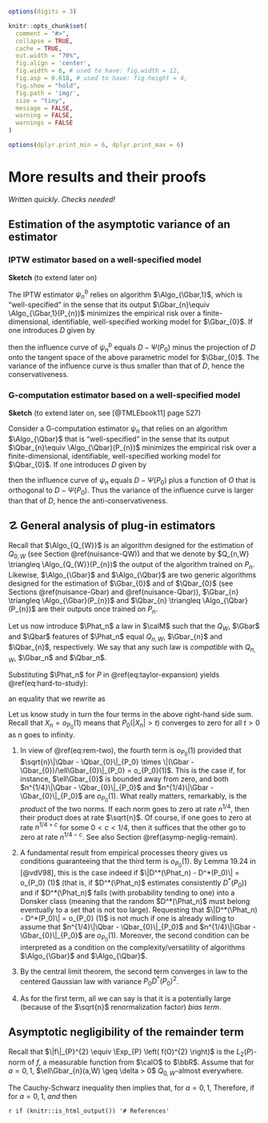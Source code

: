 ```r
options(digits = 3)

knitr::opts_chunk$set(
  comment = "#>",
  collapse = TRUE,
  cache = TRUE,
  out.width = "70%",
  fig.align = 'center',
  fig.width = 6, # used to have: fig.width = 12,
  fig.asp = 0.618, # used to have: fig.height = 4, 
  fig.show = "hold",
  fig.path = 'img/',
  size = "tiny",
  message = FALSE,
  warning = FALSE,
  warnings = FALSE
)

options(dplyr.print_min = 6, dplyr.print_max = 6)
```
# More results and their proofs {#more-proofs}

*Written quickly. Checks needed!*

## Estimation of the asymptotic variance of an estimator

### IPTW estimator based on a well-specified model {#iptw-est-var}

__Sketch__ (to extend later on)


The IPTW estimator $\psi_{n}^{b}$ relies on algorithm $\Algo_{\Gbar,1}$, which
is  "well-specified"\index{well/mis-specified} in  the sense  that its  output
$\Gbar_{n}\equiv \Algo_{\Gbar,1}(P_{n})$  minimizes the empirical risk  over a
finite-dimensional,   identifiable,    well-specified   working    model   for
$\Gbar_{0}$. If one introduces $D$ given by

\begin{equation*}
D(O) \equiv \frac{(2A-1)}{\ell\Gbar_{0}(A,W)} Y,
\end{equation*}

then the influence curve of $\psi_{n}^{b}$  equals $D - \Psi(P_{0})$ minus the
projection of  $D$ onto the  tangent space of  the above parametric  model for
$\Gbar_{0}$. The variance of the influence  curve is thus smaller than that of
$D$, hence the conservativeness.


### G-computation estimator based on a well-specified model {#gcomp-est-var}

__Sketch__ (to extend later on, see [@TMLEbook11] page 527)

Consider  a G-computation  estimator $\psi_{n}$  that relies  on an  algorithm
$\Algo_{\Qbar}$  that  is  "well-specified"\index{well/mis-specified}  in  the
sense  that its  output $\Qbar_{n}\equiv  \Algo_{\Qbar}(P_{n})$ minimizes  the
empirical risk over a finite-dimensional, identifiable, well-specified working
model for $\Qbar_{0}$. If one introduces $D$ given by

\begin{equation*}
D(O) \equiv \Qbar_{0}(1,W) - \Qbar_{0}(0,W)
\end{equation*}

then  the influence  curve  of  $\psi_{n}$ equals  $D  -  \Psi(P_{0})$ plus  a
function of $O$ that is orthogonal to $D - \Psi(P_{0})$. Thus the variance of
the   influence   curve   is   larger    than   that   of   $D$,   hence   the
anti-conservativeness.

## &#9761; \stixdanger{} General analysis of plug-in estimators {#app-analysis-of-plug-in}

Recall that  $\Algo_{Q_{W}}$ is  an algorithm designed  for the  estimation of
$Q_{0,W}$  (see Section  \@ref(nuisance-QW)) and  that we  denote by  $Q_{n,W}
\triangleq \Algo_{Q_{W}}(P_{n})$ the  output of the algorithm  trained on $P_{n}$.
Likewise,  $\Algo_{\Gbar}$  and  $\Algo_{\Qbar}$ are  two  generic  algorithms
designed for  the estimation of  $\Gbar_{0}$ and of $\Qbar_{0}$  (see Sections
\@ref(nuisance-Gbar)    and     \@ref(nuisance-Qbar)),    $\Gbar_{n}    \triangleq
\Algo_{\Gbar}(P_{n})$  and $\Qbar_{n}  \triangleq \Algo_{\Qbar}(P_{n})$  are their
outputs once trained on $P_{n}$.

Let us now introduce $\Phat_n$ a law in $\calM$ such that the $Q_{W}$, $\Gbar$
and   $\Qbar$  features   of  $\Phat_n$   equal  $Q_{n,W}$,   $\Gbar_{n}$  and
$\Qbar_{n}$,  respectively.  We  say that  any such  law is  *compatible* with
$Q_{n,W}$, $\Gbar_n$ and $\Qbar_n$.

Substituting   $\Phat_n$   for   $P$  in   \@ref(eq:taylor-expansion)   yields
\@ref(eq:hard-to-study): 
\begin{equation} 
\sqrt{n} (\Psi(\Phat_n) - \Psi(P_0)) =  - \sqrt{n} P_0 D^*(\Phat_n) + \sqrt{n}
\Rem_{P_0}(\Phat_n), 
\end{equation}

an equality that we rewrite as
\begin{align} 
\sqrt{n} (\Psi(\Phat_n) - \Psi(P_0)) = - & \sqrt{n} P_n D^*(\Phat_n) + \sqrt{n}
(P_n - P_0) D^*(P_0)\\ & + \sqrt{n}(P_n - P_0) [D^*(\Phat_n) - D^*(P_0)] +
\sqrt{n}\Rem_{P_0}(\Phat_n). 
\end{align} 

Let  us know  study  in turn  the  four  terms in  the  above right-hand  side
sum. Recall that  $X_n = o_{P_0}(1)$ means that $P_0(|X_n|  > t)$ converges to
zero for all $t>0$ as $n$ goes to infinity.

1. In view of \@ref(eq:rem-two), the fourth term is $o_{P_0}(1)$ provided that
   $\sqrt{n}\|\Qbar     -     \Qbar_{0}\|_{P_0}      \times     \|(\Gbar     -
   \Gbar_{0})/\ell\Gbar_{0}\|_{P_0} =  o_{P_0}(1)$.  This is the  case if, for
   instance,   $\ell\Gbar_{0}$   is  bounded   away   from   zero,  and   both
   $n^{1/4}\|\Qbar    -     \Qbar_{0}\|_{P_0}$    and     $n^{1/4}\|\Gbar    -
   \Gbar_{0}\|_{P_0}$ are  $o_{P_0}(1)$. What  really matters,  remarkably, is
   the  *product* of  the  two norms.   If  each  norm goes  to  zero at  rate
   $n^{1/4}$, then  their product does at  rate $\sqrt{n}$. Of course,  if one
   goes to  zero at rate  $n^{1/4 + c}$ for  some $0<c<1/4$, then  it suffices
   that  the  other go  to  zero  at rate  $n^{1/4  -  c}$. See  also  Section
   \@ref(asymp-neglig-remain). 

2. A  fundamental result from  empirical processes theory gives  us conditions
   guaranteeing  that the  third  term  is $o_{P_0}(1)$.   By  Lemma 19.24  in
   [@vdV98], this is the case indeed if $\|D^*(\Phat_n) - D^*(P_0)\| = o_{P_0}
   (1)$ (that is, if $D^*(\Phat_n)$  estimates consistently $D^*(P_0)$) and if
   $D^*(\Phat_n)$ falls (with probability tending to one) into a Donsker class
   (meaning that  the random  $D^*(\Phat_n)$ must belong  eventually to  a set
   that is  not too  large).  Requesting that  $\|D^*(\Phat_n) -  D^*(P_0)\| =
   o_{P_0}  (1)$  is  not much  if  one  is  already  willing to  assume  that
   $n^{1/4}\|\Qbar    -     \Qbar_{0}\|_{P_0}$    and     $n^{1/4}\|\Gbar    -
   \Gbar_{0}\|_{P_0}$ are $o_{P_0}(1)$. Moreover,  the second condition can be
   interpreted  as a  condition  on the  complexity/versatility of  algorithms
   $\Algo_{\Gbar}$ and $\Algo_{\Qbar}$. 
   
3. By  the central  limit theorem,  the second  term converges  in law  to the
   centered Gaussian law with variance $P_0 D^*(P_0)^2$.
   
4. As  for the first term,  all we can say  is that it is  a potentially large
   (because of the $\sqrt{n}$ renormalization factor) *bias term*.


## Asymptotic negligibility of the remainder term {#asymp-neglig-remain}

Recall that  $\|f\|_{P}^{2} \equiv  \Exp_{P} \left(  f(O)^{2} \right)$  is the
$L_2(P)$-norm of  $f$, a measurable  function from $\calO$ to  $\bbR$.  Assume
that  for $a=  0,1$,  $\ell\Gbar_{n}(a,W) \geq  \delta  > 0$  $Q_{0,W}$-almost
everywhere.

The   Cauchy-Schwarz  inequality   then   implies  that,   for   $a  =   0,1$,
\begin{equation*}\Rem_{P_0}(\Phat_n)   \le   \frac{2}{\delta}   \max_{a=0,1}
\left(  \|\Qbar_n   (a,\cdot)  -  \Qbar_0  (a,\cdot)\|_{P_0}   \right)  \times
\|\Gbar_n  -   \Gbar_0\|_{P_0}.\end{equation*}  Therefore,  if   for  $a=0,1$,
\begin{equation*}\|\Qbar_n(a,\cdot)      -     \Qbar_0(a,\cdot)\|_{P_0}      =
o_{P_0}(n^{-1/4})\end{equation*}     *and*    \begin{equation*}\|\Gbar_n     -
\Gbar_0\|_{P_0}        =         o_{P_0}(n^{-1/4}),\end{equation*}        then
\begin{equation*}\Rem_{P_0}(\Phat_n) = o_{P_0}(n^{-1/2}).\end{equation*}


`r if (knitr::is_html_output()) '# References'`
   
   

